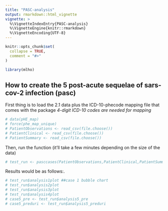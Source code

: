 ```yaml
---
title: "PASC-analysis"
output: rmarkdown::html_vignette
vignette: >
  %\VignetteIndexEntry{PASC-analysis}
  %\VignetteEngine{knitr::rmarkdown}
  %\VignetteEncoding{UTF-8}
---
```



```r
knitr::opts_chunk$set(
  collapse = TRUE,
  comment = "#>"
)
```

```r
library(mlho)
```

## How to create the 5 post-acute sequelae of sars-cov-2 infection (pasc)  

First thing is to load the 2.1 data plus the ICD-10-phecode mapping file that comes with the package 
*4-digit ICD-10 codes are needed for mapping*

```r
# data(pHE_map)
# force(phe_map_unique)
# PatientObservations <- read_csv(file.choose())
# PatientClinical <- read_csv(file.choose())
# PatientSummary <- read_csv(file.choose())
```


Then, run the function (it'll take a few minutes depending on the size of the data)
```r
# test_run <- pasccases(PatientObservations,PatientClinical,PatientSummary,continuitydays1=90)
```

Results would be as follows:.
```r
# test_run$analysis1plot ##case 1 bubble chart
# test_run$analysis2plot
# test_run$analysis3plot
# test_run$analysis4plot
# case5_pre <- test_run$analysis5_pre
# case5_preduri <- test_run$analysis5_preduri
```

